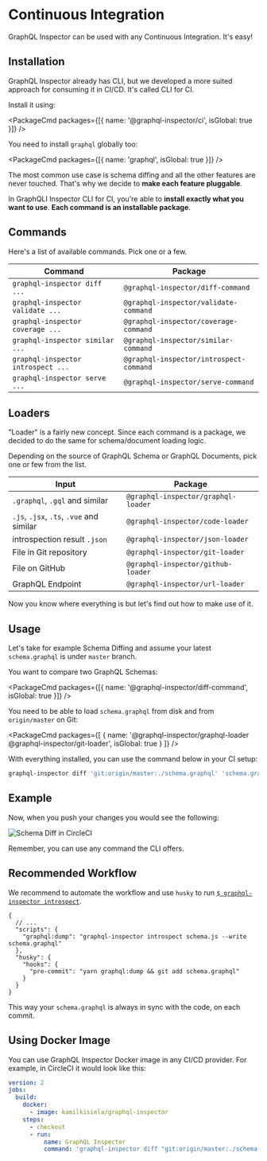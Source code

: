 
# Continuous Integration

GraphQL Inspector can be used with any Continuous Integration. It's easy!

## Installation

GraphQL Inspector already has CLI, but we developed a more suited approach for consuming it in
CI/CD. It's called CLI for CI.

Install it using:

<PackageCmd packages={[{ name: '@graphql-inspector/ci', isGlobal: true }]} />

You need to install `graphql` globally too:

<PackageCmd packages={[{ name: 'graphql', isGlobal: true }]} />

The most common use case is schema diffing and all the other features are never touched. That's why
we decide to **make each feature pluggable**.

In GraphQLI Inspector CLI for CI, you're able to **install exactly what you want to use**. **Each
command is an installable package**.

## Commands

Here's a list of available commands. Pick one or a few.

| Command                            | Package                                 |
| ---------------------------------- | --------------------------------------- |
| `graphql-inspector diff ...`       | `@graphql-inspector/diff-command`       |
| `graphql-inspector validate ...`   | `@graphql-inspector/validate-command`   |
| `graphql-inspector coverage ...`   | `@graphql-inspector/coverage-command`   |
| `graphql-inspector similar ...`    | `@graphql-inspector/similar-command`    |
| `graphql-inspector introspect ...` | `@graphql-inspector/introspect-command` |
| `graphql-inspector serve ...`      | `@graphql-inspector/serve-command`      |

## Loaders

"Loader" is a fairly new concept. Since each command is a package, we decided to do the same for
schema/document loading logic.

Depending on the source of GraphQL Schema or GraphQL Documents, pick one or few from the list.

| Input                                    | Package                             |
| ---------------------------------------- | ----------------------------------- |
| `.graphql`, `.gql` and similar           | `@graphql-inspector/graphql-loader` |
| `.js`, `.jsx`, `.ts`, `.vue` and similar | `@graphql-inspector/code-loader`    |
| introspection result `.json`             | `@graphql-inspector/json-loader`    |
| File in Git repository                   | `@graphql-inspector/git-loader`     |
| File on GitHub                           | `@graphql-inspector/github-loader`  |
| GraphQL Endpoint                         | `@graphql-inspector/url-loader`     |

Now you know where everything is but let's find out how to make use of it.

## Usage

Let's take for example Schema Diffing and assume your latest `schema.graphql` is under `master`
branch.

You want to compare two GraphQL Schemas:

<PackageCmd packages={[{ name: '@graphql-inspector/diff-command', isGlobal: true }]} />

You need to be able to load `schema.graphql` from disk and from `origin/master` on Git:

<PackageCmd
  packages={[
    { name: '@graphql-inspector/graphql-loader @graphql-inspector/git-loader', isGlobal: true }
  ]}
/>

With everything installed, you can use the command below in your CI setup:

```sh
graphql-inspector diff 'git:origin/master:./schema.graphql' 'schema.graphql'
```

## Example

Now, when you push your changes you would see the following:

![Schema Diff in CircleCI](/assets/img/ci/diff.jpg)

<Callout>Remember, you can use any command the CLI offers.</Callout>

## Recommended Workflow

We recommend to automate the workflow and use `husky` to run
[`$ graphql-inspector introspect`](../essentials/introspect).

```jsonc
{
  // ...
  "scripts": {
    "graphql:dump": "graphql-inspector introspect schema.js --write schema.graphql"
  },
  "husky": {
    "hooks": {
      "pre-commit": "yarn graphql:dump && git add schema.graphql"
    }
  }
}
```

This way your `schema.graphql` is always in sync with the code, on each commit.

## Using Docker Image

You can use GraphQL Inspector Docker image in any CI/CD provider. For example, in CircleCI it would
look like this:

```yaml filename=".circleci/config.yml"
version: 2
jobs:
  build:
    docker:
      - image: kamilkisiela/graphql-inspector
    steps:
      - checkout
      - run:
          name: GraphQL Inspector
          command: 'graphql-inspector diff "git:origin/master:./schema.graphql" "schema.graphql"'
```
